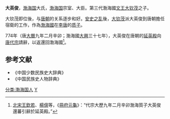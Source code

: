 
'''大英俊'''，[[渤海国|渤海国]]大氏，[[渤海国|渤海国]]宗室、大臣。第三代渤海國[[文王|文王]][[大钦茂|大钦茂]]之子。

大钦茂即位後，与[[唐朝|唐朝]]的关系逐步和好。[[安史之乱|安史之乱]]後，[[大钦茂|大钦茂]]派大英俊到唐朝擔任宿衛的工作，作為[[渤海國|渤海國]]在[[唐朝|李唐]]的[[質子_(東亞政治)|质子]]。

774年（唐[[大曆|大曆]]九年二月辛卯；渤海國[[大興_(渤海)|大興]]三十七年），大英俊在唐朝的[[延英殿|延英殿]]向[[唐代宗|唐代宗]]請辭，以返還回渤海國<ref>[[北宋|北宋]][[王欽若|王欽若]]、[[楊億|楊億]]等，《[[s:冊府元龜/卷0996|冊府元龜]]》：“代宗大歷九年二月辛卯渤海質子大英俊還蕃引辭於延英殿。”</ref>。

==参考文献==
{{reflist}}
* 《中国少数民族史大辞典》
* 《中国民族史人物辞典》

[[分类:渤海国人|分类:渤海国人]]
[[分类:大姓|Y]]